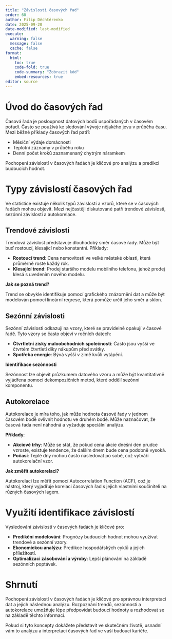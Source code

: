 ```yaml
---
title: "Závislosti časových řad"
order: 60
author: Filip Děchtěrenko
date: 2025-09-20
date-modified: last-modified
execute:
  warning: false
  message: false
  cache: false
format:
  html:
    toc: true
    code-fold: true
    code-summary: "Zobrazit kód"
    embed-resources: true
editor: source
---
```


# Úvod do časových řad

Časová řada je posloupnost datových bodů uspořádaných v časovém pořadí. Často se používá ke sledování vývoje nějakého jevu v průběhu času. Mezi běžné příklady časových řad patří:

- Měsíční výdaje domácnosti
- Teplotní záznamy v průběhu roku
- Denní počet kroků zaznamenaný chytrým náramkem

Pochopení závislostí v časových řadách je klíčové pro analýzu a predikci budoucích hodnot.

# Typy závislostí časových řad

Ve statistice existuje několik typů závislostí a vzorů, které se v časových řadách mohou objevit. Mezi nejčastěji diskutované patří trendové závislosti, sezónní závislosti a autokorelace.

## Trendové závislosti

Trendová závislost představuje dlouhodobý směr časové řady. Může být buď rostoucí, klesající nebo konstantní. Příklady:

- **Rostoucí trend**: Cena nemovitostí ve velké městské oblasti, která průměrně roste každý rok.
- **Klesající trend**: Prodej staršího modelu mobilního telefonu, jehož prodej klesá s uvedením nového modelu.
  
**Jak se pozná trend?**

Trend se obvykle identifikuje pomocí grafického znázornění dat a může být modelován pomocí lineární regrese, která pomůže určit jeho směr a sklon.

## Sezónní závislosti

Sezónní závislosti odkazují na vzory, které se pravidelně opakují v časové řadě. Tyto vzory se často objeví v ročních datech:

- **Čtvrtletní zisky maloobchodních společností**: Často jsou vyšší ve čtvrtém čtvrtletí díky nákupům před svátky.
- **Spotřeba energie**: Bývá vyšší v zimě kvůli vytápění.

**Identifikace sezónnosti**

Sezónnost lze objevit průzkumem datového vzoru a může být kvantitativně vyjádřena pomocí dekompozičních metod, které oddělí sezónní komponentu.

## Autokorelace

Autokorelace je míra toho, jak může hodnota časové řady v jednom časovém bodě ovlivnit hodnotu ve druhém bodě. Může naznačovat, že časová řada není náhodná a vyžaduje speciální analýzu.

**Příklady**:

- **Akciové trhy**: Může se stát, že pokud cena akcie dnešní den prudce vzroste, existuje tendence, že dalším dnem bude cena podobně vysoká.
- **Počasí**: Teplé dny mohou často následovat po sobě, což vytváří autokorelační vzor.

**Jak změřit autokorelaci?**

Autokorelaci lze měřit pomocí Autocorrelation Function (ACF), což je nástroj, který vyjadřuje korelaci časových řad s jejich vlastními součiniteli na různých časových lagem.

# Využití identifikace závislostí

Vysledování závislostí v časových řadách je klíčové pro:

- **Predikční modelování**: Prognózy budoucích hodnot mohou využívat trendové a sezónní vzory.
- **Ekonomickou analýzu**: Predikce hospodářských cyklů a jejich příležitostí.
- **Optimalizaci zásobování a výroby**: Lepší plánování na základě sezónních poptávek.

# Shrnutí

Pochopení závislostí v časových řadách je klíčové pro správnou interpretaci dat a jejich následnou analýzu. Rozpoznání trendů, sezónnosti a autokorelace umožňuje lépe předpovídat budoucí hodnoty a rozhodovat se na základě těchto informací.

Pokud si tyto koncepty dokážete představit ve skutečném životě, usnadní vám to analýzu a interpretaci časových řad ve vaší budoucí kariéře.


